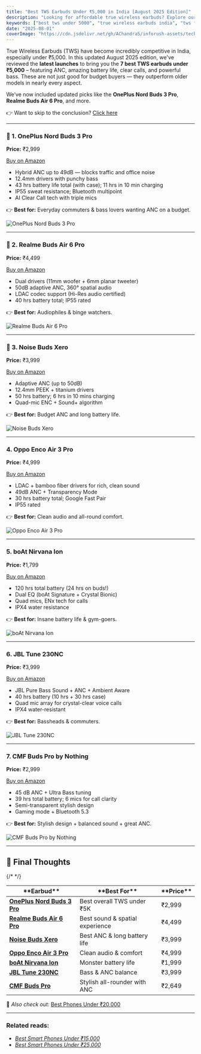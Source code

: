 ```yaml
---
title: "Best TWS Earbuds Under ₹5,000 in India [August 2025 Edition]"
description: "Looking for affordable true wireless earbuds? Explore our top 7 picks under ₹5,000 for music, calls, and workout use — updated for August 2025."
keywords: ["best tws under 5000", "true wireless earbuds india", "tws for calls and music 2025", "budget earbuds with ANC"]
date: "2025-08-01"
coverImage: "https://cdn.jsdelivr.net/gh/AChandra5/inforush-assets/tech-gadgets/tws-under-5000.png"
---
```


True Wireless Earbuds (TWS) have become incredibly competitive in India, especially under ₹5,000. In this updated August 2025 edition, we've reviewed the **latest launches** to bring you the **7 best TWS earbuds under ₹5,000** – featuring ANC, amazing battery life, clear calls, and powerful bass. These are not just good for budget buyers — they outperform older models in nearly every aspect.

We’ve now included updated picks like the **OnePlus Nord Buds 3 Pro**, **Realme Buds Air 6 Pro**, and more.

👉 Want to skip to the conclusion? [Click here](#final-thoughts)

---

<style>
  {`
    @media (min-width: 768px) {
      .responsive-flex {
        flex-direction: row !important;
      }
      .responsive-image {
        max-width: 100%;
        height: auto;
      }
    }
  `}
</style>

<div className="responsive-flex" style={{ display: 'flex', flexDirection: 'column', gap: '1rem', width: '100%' }}>
  <div style={{ flex: 1 }}>
    <h3>🥇 1. <a>OnePlus Nord Buds 3 Pro</a></h3>
    <p><strong>Price:</strong> ₹2,999</p>
    <p><a href="https://shorturl.at/LQPev">Buy on Amazon</a></p>
    <ul>
      <li>Hybrid ANC up to 49dB — blocks traffic and office noise</li>
      <li>12.4mm drivers with punchy bass</li>
      <li>43 hrs battery life total (with case); 11 hrs in 10 min charging</li>
      <li>IP55 sweat resistance; Bluetooth multipoint</li>
      <li>AI Clear Call tech with triple mics</li>
    </ul>
    <p>👉 <strong>Best for:</strong> Everyday commuters & bass lovers wanting ANC on a budget.</p>
  </div>
  <div style={{ flex: 1 }}>
    <img src="https://image01-in.oneplus.net/media/202407/10/ee9d6e311be1a3a33c8f0c33fe16c8fd.png?x-amz-process=image/format,webp/quality,Q_80" alt="OnePlus Nord Buds 3 Pro" className="responsive-image" style={{ width: '60%', borderRadius: '8px', height: 'auto' }} />
  </div>
</div>

---

<div className="responsive-flex" style={{ display: 'flex', flexDirection: 'column', gap: '1rem', width: '100%' }}>
  <div style={{ flex: 1 }}>
    <h3>🥈 2. Realme Buds Air 6 Pro</h3>
    <p><strong>Price:</strong> ₹4,499</p>
    <p><a href="https://amzn.to/3H46NqJ">Buy on Amazon</a></p>
    <ul>
      <li>Dual drivers (11mm woofer + 6mm planar tweeter)</li>
      <li>50dB adaptive ANC, 360° spatial audio</li>
      <li>LDAC codec support (Hi-Res audio certified)</li>
      <li>40 hrs battery total; IP55 rated</li>
    </ul>
    <p>👉 <strong>Best for:</strong> Audiophiles & binge watchers.</p>
  </div>
  <div style={{ flex: 1 }}>
    <img src="https://image01.realme.net/general/20240614/17183335769572322c41ec60e4137a0bb7e37a8a2f6c4.jpg" alt="Realme Buds Air 6 Pro" className="responsive-image" style={{ width: '60%', borderRadius: '8px', height: 'auto' }} />
  </div>
</div>

---

<div className="responsive-flex" style={{ display: 'flex', flexDirection: 'column', gap: '1rem', width: '100%' }}>
  <div style={{ flex: 1 }}>
    <h3>🥉 3. Noise Buds Xero</h3>
    <p><strong>Price:</strong> ₹3,999</p>
    <p><a href="https://amzn.to/43aiwwC">Buy on Amazon</a></p>
    <ul>
      <li>Adaptive ANC (up to 50dB)</li>
      <li>12.4mm PEEK + titanium drivers</li>
      <li>50 hrs battery; 6 hrs in 10 mins charging</li>
      <li>Quad-mic ENC + Sound+ algorithm</li>
    </ul>
    <p>👉 <strong>Best for:</strong> Budget ANC and long battery life.</p>
  </div>
  <div style={{ flex: 1 }}>
    <img src="https://www.gonoise.com/cdn/shop/files/4_37c430ec-b373-458f-b968-db9fab695d27.png?v=1723117683" alt="Noise Buds Xero" className="responsive-image" style={{ width: '60%', borderRadius: '8px', height: 'auto' }} />
  </div>
</div>

---

<div className="responsive-flex" style={{ display: 'flex', flexDirection: 'column', gap: '1rem', width: '100%' }}>
  <div style={{ flex: 1 }}>
    <h3>4. Oppo Enco Air 3 Pro</h3>
    <p><strong>Price:</strong> ₹4,999</p>
    <p><a href="https://amzn.to/4dsvxF7">Buy on Amazon</a></p>
    <ul>
      <li>LDAC + bamboo fiber drivers for rich, clean sound</li>
      <li>49dB ANC + Transparency Mode</li>
      <li>30 hrs battery total; Google Fast Pair</li>
      <li>IP55 rated</li>
    </ul>
    <p>👉 <strong>Best for:</strong> Clean audio and all-round comfort.</p>
  </div>
  <div style={{ flex: 0.5 }}>
    <img src="https://www.oppo.com/content/dam/oppo/product-asset-library/accessory/enco-buds2/in/v1/assets/module-driver/module-driver-time-ear-1920.webp" alt="Oppo Enco Air 3 Pro" className="responsive-image" style={{ width: '60%', borderRadius: '8px', height: 'auto' }} />
  </div>
</div>

---

<div className="responsive-flex" style={{ display: 'flex', flexDirection: 'column', gap: '1rem', width: '100%' }}>
  <div style={{ flex: 1 }}>
    <h3>5. boAt Nirvana Ion</h3>
    <p><strong>Price:</strong> ₹1,799</p>
    <p><a href="https://amzn.to/4mJN9AP">Buy on Amazon</a></p>
    <ul>
      <li>120 hrs total battery (24 hrs on buds!)</li>
      <li>Dual EQ (boAt Signature + Crystal Bionic)</li>
      <li>Quad mics, ENx tech for calls</li>
      <li>IPX4 water resistance</li>
    </ul>
    <p>👉 <strong>Best for:</strong> Insane battery life & gym-goers.</p>
  </div>
  <div style={{ flex: 1 }}>
    <img src="https://www.boat-lifestyle.com/cdn/shop/files/ACCGNFV3VGRBUHTQ_0_700x.jpg?v=1727670252" alt="boAt Nirvana Ion" className="responsive-image" style={{ width: '60%', borderRadius: '8px', height: 'auto' }} />
  </div>
</div>

---

<div className="responsive-flex" style={{ display: 'flex', flexDirection: 'column', gap: '1rem', width: '100%' }}>
  <div style={{ flex: 1 }}>
    <h3>6. JBL Tune 230NC</h3>
    <p><strong>Price:</strong> ₹3,999</p>
    <p><a href="https://amzn.to/4dvI8HB">Buy on Amazon</a></p>
    <ul>
      <li>JBL Pure Bass Sound + ANC + Ambient Aware</li>
      <li>40 hrs battery (10 hrs + 30 hrs case)</li>
      <li>Quad mic array for crystal-clear voice calls</li>
      <li>IPX4 water-resistant</li>
    </ul>
    <p>👉 <strong>Best for:</strong> Bassheads & commuters.</p>
  </div>
  <div style={{ flex: 1 }}>
    <img src="https://mm.jbl.com/dw/image/v2/AAUJ_PRD/on/demandware.static/-/Sites-masterCatalog_Harman/default/dw5d565d6e/1.JBL_TUNE_230NC_Product%20image_Hero_Blue.png?sw=537&sfrm=png" alt="JBL Tune 230NC" className="responsive-image" style={{ width: '60%', borderRadius: '8px', height: 'auto' }} />
  </div>
</div>

---

<div className="responsive-flex" style={{ display: 'flex', flexDirection: 'column', gap: '1rem', width: '100%' }}>
  <div style={{ flex: 1 }}>
    <h3>7. CMF Buds Pro by Nothing</h3>
    <p><strong>Price:</strong> ₹2,999</p>
    <p><a href="https://amzn.to/4dt7ZQl">Buy on Amazon</a></p>
    <ul>
      <li>45 dB ANC + Ultra Bass tuning</li>
      <li>39 hrs total battery; 6 mics for call clarity</li>
      <li>Semi-transparent stylish design</li>
      <li>Gaming mode + Bluetooth 5.3</li>
    </ul>
    <p>👉 <strong>Best for:</strong> Stylish design + balanced sound + great ANC.</p>
  </div>
  <div style={{ flex: 1 }}>
    <img src="https://cdn.shopify.com/s/files/1/0692/5988/6904/files/3bda4a9f23912382c9883b1cf63c4266_3840x_1df33c31-3420-4b55-b007-65d1dbc92d11.webp?v=1744893379" alt="CMF Buds Pro by Nothing" className="responsive-image" style={{ width: '60%', borderRadius: '8px', height: 'auto' }} />
  </div>
</div>

---

## 🏁 Final Thoughts
{/* <a id="final-thoughts"></a>   */}
<div id="final-thoughts"
  style={{ overflowX: "auto", marginTop: "20px", width: "80%", margin: "auto" }}
>
  <table
    style={{
      borderCollapse: "collapse",
      minWidth: "600px",
      fontSize: "15px",
      border: "1px solid #ddd",
      borderRadius: "20px",
    }}
  >
    <thead>
      <tr style={{ backgroundColor: "#0D3483", color: "white" }}>
        <th style={{ padding: "12px", textAlign: "center" }}>**Earbud**</th>
        <th style={{ padding: "12px", textAlign: "center" }}>**Best For** </th>
        <th style={{ padding: "12px", textAlign: "center" }}>**Price**</th>
      </tr>
    </thead>
    <tbody>
      <tr style={{ backgroundColor: "#" }}>
        <td style={{ padding: "10px", border: "1px solid #ddd" }}><a href="https://shorturl.at/LQPev" target="_blank" rel="noopener noreferrer"><b>OnePlus Nord Buds 3 Pro</b></a></td>
        <td style={{ padding: "10px", border: "1px solid #ddd" }}>Best overall TWS under ₹5K</td>
        <td style={{ padding: "10px", border: "1px solid #ddd" }}> ₹2,999</td>
      </tr>
      <tr>
        <td style={{ padding: "10px", border: "1px solid #ddd" }}><a href="https://amzn.to/3H46NqJ" target="_blank" rel="noopener noreferrer"><b>Realme Buds Air 6 Pro </b></a></td>
        <td style={{ padding: "10px", border: "1px solid #ddd" }}>Best sound & spatial experience</td>
        <td style={{ padding: "10px", border: "1px solid #ddd" }}>₹4,499 </td>
      </tr>
      <tr style={{ backgroundColor: "#" }}>
        <td style={{ padding: "10px", border: "1px solid #ddd" }}><a href="https://amzn.to/43aiwwC" target="_blank" rel="noopener noreferrer"><b>Noise Buds Xero</b></a></td>
        <td style={{ padding: "10px", border: "1px solid #ddd" }}>Best ANC & long battery life</td>
        <td style={{ padding: "10px", border: "1px solid #ddd" }}>₹3,999</td>
      </tr>  
       <tr style={{ backgroundColor: "#" }}>
        <td style={{ padding: "10px", border: "1px solid #ddd" }}><a href="https://amzn.to/4dsvxF7" target="_blank" rel="noopener noreferrer"><b>Oppo Enco Air 3 Pro </b></a></td>
        <td style={{ padding: "10px", border: "1px solid #ddd" }}>Clean audio & comfort</td>
        <td style={{ padding: "10px", border: "1px solid #ddd" }}>₹4,999</td>
      </tr>  
      <tr style={{ backgroundColor: "#" }}>
        <td style={{ padding: "10px", border: "1px solid #ddd" }}><a href="https://amzn.to/4mJN9AP" target='_blank' rel='noopener noreferrer'><b>boAt Nirvana Ion</b></a></td>
        <td style={{ padding: "10px", border: "1px solid #ddd" }}>Monster battery life</td>
        <td style={{ padding: "10px", border: "1px solid #ddd" }}>₹1,999</td>
      </tr>
      <tr style={{ backgroundColor: "#" }}>
        <td style={{ padding: "10px", border: "1px solid #ddd" }}><a href="https://amzn.to/4dvI8HB" target="_blank" rel="noopener noreferrer"><b>JBL Tune 230NC</b></a></td>
        <td style={{ padding: "10px", border: "1px solid #ddd" }}>Bass & ANC balance</td>
        <td style={{ padding: "10px", border: "1px solid #ddd" }}>₹3,999</td>
      </tr>
      <tr style={{ backgroundColor: "#" }}>
        <td style={{ padding: "10px", border: "1px solid #ddd" }}><a href="https://amzn.to/4dt7ZQl" target="_blank" rel="noopener noreferrer"><b>CMF Buds Pro</b></a></td>
        <td style={{ padding: "10px", border: "1px solid #ddd" }}>Stylish all-rounder with ANC</td>
        <td style={{ padding: "10px", border: "1px solid #ddd" }}>₹2,649</td>
      </tr>       
    </tbody>
  </table>
</div>


📌 *Also check out:* [Best Phones Under ₹20,000](https://www.theinforush.com/tech-gadgets/best-phones-under-20000)

---

### Related reads:
- <em><a href="/category/tech-gadgets/best-smart-phones-under-15000"
      >Best Smart Phones Under ₹15,000</a></em>
- <em><a href="/category/tech-gadgets/best-smartphones-under-25000"
      >Best Smart Phones Under ₹25,000</a></em>